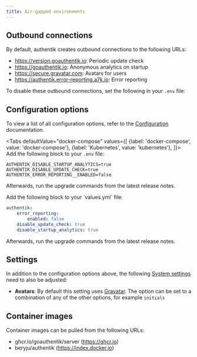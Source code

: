 ```yaml
---
title: Air-gapped environments
---
```


## Outbound connections

By default, authentik creates outbound connections to the following URLs:

-   https://version.goauthentik.io: Periodic update check
-   https://goauthentik.io: Anonymous analytics on startup
-   https://secure.gravatar.com: Avatars for users
-   https://authentik.error-reporting.a7k.io: Error reporting

To disable these outbound connections, set the following in your `.env` file:

## Configuration options

To view a list of all configuration options, refer to the [Configuration](./configuration.mdx) documentation.


<Tabs
  defaultValue="docker-compose"
  values={[
    {label: 'docker-compose', value: 'docker-compose'},
    {label: 'Kubernetes', value: 'kubernetes'},
  ]}>
  <TabItem value="docker-compose">
Add the following block to your `.env` file:

```shell
AUTHENTIK_DISABLE_STARTUP_ANALYTICS=true
AUTHENTIK_DISABLE_UPDATE_CHECK=true
AUTHENTIK_ERROR_REPORTING__ENABLED=false
```

Afterwards, run the upgrade commands from the latest release notes.

  </TabItem>
  <TabItem value="kubernetes">
Add the following block to your `values.yml` file:

```yaml
authentik:
    error_reporting:
        enabled: false
    disable_update_check: true
    disable_startup_analytics: true
```

Afterwards, run the upgrade commands from the latest release notes.

  </TabItem>
</Tabs>

## Settings

In addition to the configuration options above, the following [System settings](../core/settings.md) need to also be adjusted:

-   **Avatars**: By default this setting uses [Gravatar](https://secure.gravatar.com/). The option can be set to a combination of any of the other options, for example `initials`

## Container images

Container images can be pulled from the following URLs:

-   ghcr.io/goauthentik/server (https://ghcr.io)
-   beryju/authentik (https://index.docker.io)
